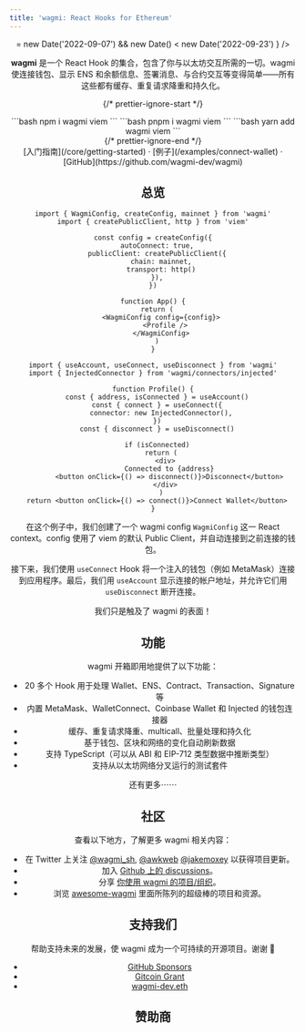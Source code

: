 ```yaml
---
title: 'wagmi: React Hooks for Ethereum'
---
```




<Header
  showGitcoinBanner={
    new Date() >= new Date('2022-09-07') && new Date() < new Date('2022-09-23')
  }
/>

**wagmi** 是一个 React Hook 的集合，包含了你与以太坊交互所需的一切。wagmi 使连接钱包、显示 ENS 和余额信息、签署消息、与合约交互等变得简单——所有这些都有缓存、重复请求降重和持久化。

{/* prettier-ignore-start */}
<div className="max-w-xs mx-auto mt-5 mb-8 text-center install">
  <Tabs items={['npm', 'pnpm', 'yarn']}>
    <Tab>
```bash
npm i wagmi viem
```
    </Tab>
    <Tab>
```bash
pnpm i wagmi viem
```
    </Tab>
    <Tab>
```bash
yarn add wagmi viem
```
    </Tab>
  </Tabs>
</div>
{/* prettier-ignore-end */}

<div className="mb-20 text-center">
  [入门指南](/core/getting-started) · [例子](/examples/connect-wallet) ·
  [GitHub](https://github.com/wagmi-dev/wagmi)
</div>

## 总览

```tsx
import { WagmiConfig, createConfig, mainnet } from 'wagmi'
import { createPublicClient, http } from 'viem'

const config = createConfig({
  autoConnect: true,
  publicClient: createPublicClient({
    chain: mainnet,
    transport: http()
  }),
})

function App() {
  return (
    <WagmiConfig config={config}>
      <Profile />
    </WagmiConfig>
  )
}
```

```tsx
import { useAccount, useConnect, useDisconnect } from 'wagmi'
import { InjectedConnector } from 'wagmi/connectors/injected'

function Profile() {
  const { address, isConnected } = useAccount()
  const { connect } = useConnect({
    connector: new InjectedConnector(),
  })
  const { disconnect } = useDisconnect()

  if (isConnected)
    return (
      <div>
        Connected to {address}
        <button onClick={() => disconnect()}>Disconnect</button>
      </div>
    )
  return <button onClick={() => connect()}>Connect Wallet</button>
}
```

在这个例子中，我们创建了一个 wagmi config `WagmiConfig` 这一 React context。config 使用了 viem 的默认 Public Client，并自动连接到之前连接的钱包。

接下来，我们使用 `useConnect` Hook 将一个注入的钱包（例如 MetaMask）连接到应用程序。最后，我们用 `useAccount` 显示连接的帐户地址，并允许它们用 `useDisconnect` 断开连接。

我们只是触及了 wagmi 的表面！

## 功能

wagmi 开箱即用地提供了以下功能：

- 20 多个 Hook 用于处理 Wallet、ENS、Contract、Transaction、Signature 等
- 内置 MetaMask、WalletConnect、Coinbase Wallet 和 Injected 的钱包连接器
- 缓存、重复请求降重、multicall、批量处理和持久化
- 基于钱包、区块和网络的变化自动刷新数据
- 支持 TypeScript（可以从 ABI 和 EIP-712 类型数据中推断类型）
- 支持从以太坊网络分叉运行的测试套件

还有更多⋯⋯

## 社区

查看以下地方，了解更多 wagmi 相关内容：

- 在 Twitter 上关注 [@wagmi_sh](https://twitter.com/wagmi_sh), [@awkweb](https://twitter.com/awkweb) [@jakemoxey](https://twitter.com/jakemoxey) 以获得项目更新。
- 加入 [Github 上的 discussions](https://github.com/wagmi-dev/wagmi/discussions)。
- 分享 [你使用 wagmi 的项目/组织](https://github.com/wagmi-dev/wagmi/discussions/201)。
- 浏览 [awesome-wagmi](https://github.com/wagmi-dev/awesome-wagmi) 里面所陈列的超级棒的项目和资源。

## 支持我们

帮助支持未来的发展，使 wagmi 成为一个可持续的开源项目。谢谢 🙏

- [GitHub Sponsors](https://github.com/sponsors/wagmi-dev?metadata_campaign=docs_support)
- [Gitcoin Grant](https://wagmi.sh/gitcoin)
- [wagmi-dev.eth](https://etherscan.io/enslookup-search?search=wagmi-dev.eth)

## 赞助商

<Sponsors />
